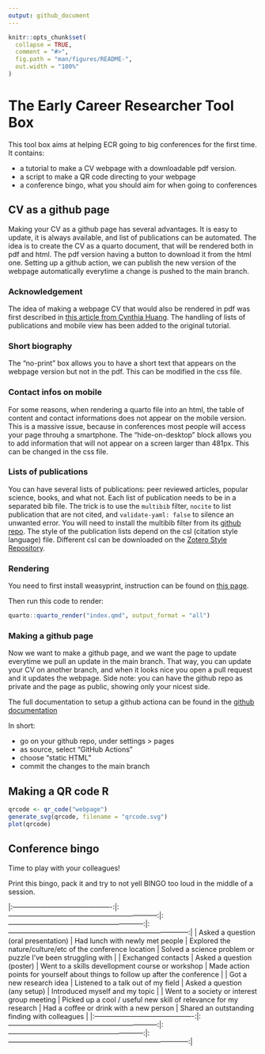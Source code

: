 ```yaml
---
output: github_document
---
```

```r
knitr::opts_chunk$set(
  collapse = TRUE,
  comment = "#>",
  fig.path = "man/figures/README-",
  out.width = "100%"
)
```

# The Early Career Researcher Tool Box

This tool box aims at helping ECR going to big conferences for the first time.
It contains:

- a tutorial to make a CV webpage with a downloadable pdf version.
- a script to make a QR code directing to your webpage
- a conference bingo, what you should aim for when going to conferences

## CV as a github page

Making your CV as a github page has several advantages.
It is easy to update, it is always available, and list of publications can be automated.
The idea is to create the CV as a quarto document, that will be rendered both in pdf and html.
The pdf version having a button to download it from the html one.
Setting up a github action, we can publish the new version of the webpage automatically everytime a change is pushed to the main branch.

### Acknowledgement

The idea of making a webpage CV that would also be rendered in pdf was first described in [this article from Cynthia Huang](https://www.cynthiahqy.com/posts/cv-html-pdf/).
The handling of lists of publications and mobile view has been added to the original tutorial.


### Short biography
The "no-print" box allows you to have a short text that appears on the webpage version but not in the pdf.
This can be modified in the css file.


### Contact infos on mobile
For some reasons, when rendering a quarto file into an html, the table of content and contact informations does not appear on the mobile version.
This is a massive issue, because in conferences most people will access your page throuhg a smartphone.
The "hide-on-desktop" block allows you to add information that will not appear on a screen larger than 481px.
This can be changed in the css file.


### Lists of publications
You can have several lists of publications: peer reviewed articles, popular science, books, and what not.
Each list of publication needs to be in a separated bib file.
The trick is to use the `multibib` filter, `nocite` to list publication that are not cited, and `validate-yaml: false` to silence an unwanted error.
You will need to install the multibib filter from its [github repo](https://github.com/pandoc-ext/multibib#readme).
The style of the publication lists depend on the csl (citation style language) file.
Different csl can be downloaded on the [Zotero Style Repository](https://www.zotero.org/styles).


### Rendering

You need to first install weasyprint, instruction can be found on [this page](https://doc.courtbouillon.org/weasyprint/stable/first_steps.html#installation).

Then run this code to render:

```r
quarto::quarto_render("index.qmd", output_format = "all")
```

### Making a github page

Now we want to make a github page, and we want the page to update everytime we pull an update in the main branch.
That way, you can update your CV on another branch, and when it looks nice you open a pull request and it updates the webpage.
Side note: you can have the github repo as private and the page as public, showing only your nicest side.

The full documentation to setup a github actiona can be found in the [github documentation](https://docs.github.com/en/pages/getting-started-with-github-pages/configuring-a-publishing-source-for-your-github-pages-site#publishing-with-a-custom-github-actions-workflow)

In short:

- go on your github repo, under settings > pages
- as source, select "GitHub Actions"
- choose "static HTML"
- commit the changes to the main branch


## Making a QR code R

```r
qrcode <- qr_code("webpage")
generate_svg(qrcode, filename = "qrcode.svg")
plot(qrcode)
```

## Conference bingo

Time to play with your colleagues!

Print this bingo, pack it and try to not yell BINGO too loud in the middle of a session.

|:-------------------------------------------:|:-----------------------------------------------------------------:|:-----------------------------------------------------------:|:------------------------------------------------------------------------------:|
|     Asked a question (oral presentation)    |                  Had lunch with newly met people                  | Explored the  nature/culture/etc of the conference location |          Solved a science problem or puzzle I've been struggling with          |
|              Exchanged contacts             |                     Asked a question (poster)                     |       Went to a skills devellopment course or workshop      | Made action points for yourself about things to follow up after the conference |
|           Got a new research idea           |                 Listened to a talk out of my field                |                 Asked a question (any setup)                |                         Introduced myself and my topic                         |
| Went to a society or interest group meeting | Picked up a cool / useful new skill of relevance for my research  |           Had a coffee or drink with a new person           |                  Shared an outstanding finding with colleagues                 |
|:-------------------------------------------:|:-----------------------------------------------------------------:|:-----------------------------------------------------------:|:------------------------------------------------------------------------------:|
